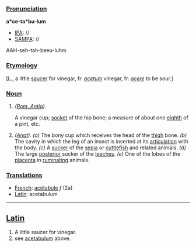 ===[[Pronunciation]]===

'''a*ce-ta*bu-lum'''
*[[IPA]]: //
*[[SAMPA]]: //
AAH-seh-tah-beeu-luhm
===[[Etymology]]===

[L., a little [[saucer]] for vinegar, fr. ''[[acetum]]'' vinegar, fr. ''[[acere]]'' to be sour.]
===[[Noun]]===

<ol>
<li>''([[Rom. Antiq (subject)|Rom. Antiq]]).''

A vinegar cup; [[socket]] of the hip bone; a measure of about one [[eighth]] of a pint, etc.

<li> ''([[Anat (subject)|Anat]]).'' ''(a)'' The bony cup which receives the head of the [[thigh]] bone. ''(b)'' The cavity in which the leg of an insect is inserted at its [[articulation]] with the body. ''(c)'' A [[sucker]] of the [[sepia]] or [[cuttlefish]] and related animals. ''(d)'' The large [[posterior]] sucker of the [[leeches]]. ''(e)'' One of the lobes of the [[placenta]] in [[ruminating]] animals.
</ol>
===[[Translations]]===

*[[French]]: [[acétabule]] ''f'' (2a)
*[[Latin]]: acetabulum
----
==[[Latin]]==

#A little saucer for vinegar.
#see [[acetabulum]] above.